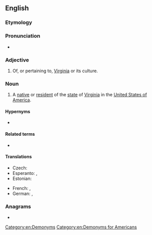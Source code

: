 ==English==

===Etymology===
{{suffix|en|Virginia|an}}

===Pronunciation===
* {{rhymes|en|ɪnjən}}

===Adjective===
{{en-adj|-}}

# Of, or pertaining to, [[Virginia]] or its culture.
#:{{usex|en|His polite demeanor instantly gave him away as being a '''Virginian''' and not a Marylander.}}

===Noun===
{{en-noun}}

# A [[native]] or [[resident]] of the [[state]] of [[Virginia]] in the [[United States of America]].
#:{{usex|en|She was a '''Virginian''' of South American descent and had lived in Richmond all her life.}}

====Hypernyms====
* {{l|en|American}}

====Related terms====
* {{l|en|West Virginian}}

====Translations====
{{trans-top|resident of Virginia}}
* Czech: {{t|cs|Virgiňan|m}}
* Esperanto: {{t|eo|virgino}} {{qualifier|man or woman}}, {{t|eo|virginino}} {{qualifier|woman}}
* Estonian: {{t|et|virginialane}}
{{trans-mid}}
* French: {{t+|fr|Virginien|m}}, {{t+|fr|Virginienne|f}}
* German: {{t|de|Virginianer|m}}, {{t|de|Virginianerin|f}}
{{trans-bottom}}

===Anagrams===
* {{anagrams|en|a=agiiinnrv|Irvingian}}

[[Category:en:Demonyms]]
[[Category:en:Demonyms for Americans]]